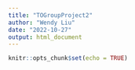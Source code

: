 ```yaml
---
title: "TOGroupProject2"
author: "Wendy Liu"
date: "2022-10-27"
output: html_document
---
```


```r
knitr::opts_chunk$set(echo = TRUE)
```


